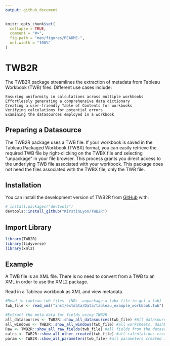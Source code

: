 ```yaml
---
output: github_document
---
```


<!-- README.md is generated from README.Rmd. Please edit that file -->

```r
knitr::opts_chunk$set(
  collapse = TRUE,
  comment = "#>",
  fig.path = "man/figures/README-",
  out.width = "100%"
)
```

# TWB2R

<!-- badges: start -->
<!-- badges: end -->

The TWB2R package streamlines the extraction of metadata from Tableau Workbook (TWB) files. Different use cases include:

    Ensuring uniformity in calculations across multiple workbooks
    Effortlessly generating a comprehensive data dictionary
    Creating a user-friendly Table of Contents for workbooks
    Verifying calculations for potential errors
    Examining the datasources employed in a workbook


## Preparing a Datasource


The TWB2R package uses a TWB file. If your workbook is saved in the Tableau Packaged Workbook (TWBX) format, you can easily retrieve the required TWB file by right-clicking on the TWBX file and selecting "unpackage" in your file browser. This process grants you direct access to the underlying TWB file associated with your workbook. This package does not need the files associated with the TWBX file, only the TWB file.

## Installation

You can install the development version of TWB2R from [GitHub](https://github.com/) with:

``` r
# install.packages("devtools")
devtools::install_github("KirstinLyon/TWB2R")
```


## Import Library
```r
library(TWB2R)
library(tidyverse)
library(xml2)
```

## Example

A TWB file is an XML file. There is no need to convert from a TWB to an XML in order to use the XML2 package. 

Read in a Tableau workbook as XML and view metadata.

```r
#Read in tableau twb files  (NB:  unpackage a twbx file to get a twb)
twb_file <- read_xml("inst/extdata/Data/tableau_example_workbook.twb")

#Extract the meta-data for fields using TWB2R
all_datasources <- TWB2R::show_all_datasources(twb_file) #All datasources connected to the workbook
all_windows <- TWB2R::show_all_windows(twb_file) #all worksheets, dashboards and storyboards in the workbook
Raw <- TWB2R::show_all_raw_fields(twb_file) #all fields from the datasets
calcs <- TWB2R::show_all_other_created(twb_file) #all calculations created in the workbook
param <- TWB2R::show_all_parameters(twb_file) #all parameters created in the workbook

```


